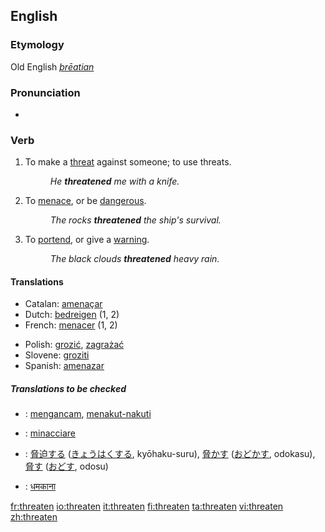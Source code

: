 ==English==

===Etymology===
Old English ''[[þrēatian]]''

===Pronunciation===
*{{IPA|/ˈθret.ən/}}

===Verb===
{{en-verb}}

# To make a [[threat]] against someone; to use threats.
#: ''He '''threatened''' me with a knife.''
# To [[menace]], or be [[dangerous]].
#: ''The rocks '''threatened''' the ship's survival.''
# To [[portend]], or give a [[warning]].
#: ''The black clouds '''threatened''' heavy rain.''

====Translations====
{{top}}
*Catalan: [[amenaçar]]
*Dutch: [[bedreigen]] (1, 2)
*French: [[menacer]] (1, 2)
{{mid}}
*Polish: [[grozić]], [[zagrażać]]
*Slovene: [[groziti]]
*Spanish: [[amenazar]]
{{bottom}}

=====Translations to be checked=====
{{checktrans}}
*{{ttbc|Indonesian}}: [[ancam|mengancam]], [[takut|menakut-nakuti]]
*{{ttbc|Italian}}: [[minacciare]]
*{{ttbc|Japanese}}: [[脅迫]]する ([[きょうはく]]する, kyōhaku-suru), [[脅かす]] ([[おどかす]], odokasu), [[脅す]] ([[おどす]], odosu)
*{{ttbc|Hindi}}: [[धमकाना]]


[[fr:threaten]]
[[io:threaten]]
[[it:threaten]]
[[fi:threaten]]
[[ta:threaten]]
[[vi:threaten]]
[[zh:threaten]]
